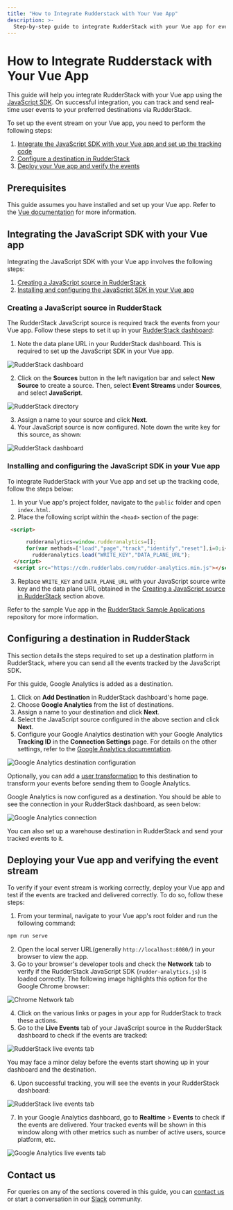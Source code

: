 ```yaml
---
title: "How to Integrate Rudderstack with Your Vue App"
description: >-
  Step-by-step guide to integrate RudderStack with your Vue app for event tracking.
---
```


# How to Integrate Rudderstack with Your Vue App

This guide will help you integrate RudderStack with your Vue app using the [JavaScript SDK](https://rudderstack.com/docs/stream-sources/rudderstack-sdk-integration-guides/rudderstack-javascript-sdk/). On successful integration, you can track and send real-time user events to your preferred destinations via RudderStack.

To set up the event stream on your Vue app, you need to perform the following steps:

1. [Integrate the JavaScript SDK with your Vue app and set up the tracking code](#integrating-the-javascript-sdk-with-your-vue-app)
2. [Configure a destination in RudderStack](#configuring-a-destination-in-rudderstack)
3. [Deploy your Vue app and verify the events](#deploying-your-vue-app-and-verifying-the-event-stream)

## Prerequisites

This guide assumes you have installed and set up your Vue app. Refer to the [Vue documentation](https://vuejs.org/v2/guide/installation.html) for more information.

## Integrating the JavaScript SDK with your Vue app

Integrating the JavaScript SDK with your Vue app involves the following steps:

1. [Creating a JavaScript source in RudderStack](#creating-a-javascript-source-in-rudderstack) 
2. [Installing and configuring the JavaScript SDK in your Vue app](#installing-and-configuring-the-javascript-sdk-in-your-vue-app)

### Creating a JavaScript source in RudderStack

The RudderStack JavaScript source is required track the events from your Vue app. Follow these steps to set it up in your [RudderStack dashboard](https://app.rudderstack.com/):

1. Note the data plane URL in your RudderStack dashboard. This is required to set up the JavaScript SDK in your Vue app.

<img src="../../../assets/user-guides/rudderstack-dashboard.png" alt="RudderStack dashboard" />

2. Click on the **Sources** button in the left navigation bar and select **New Source** to create a source. Then, select **Event Streams** under **Sources**, and select **JavaScript**.

<img src="../../../assets/user-guides/rudderstack-directory.png" alt="RudderStack directory" />

3. Assign a name to your source and click **Next**.
4. Your JavaScript source is now configured. Note down the write key for this source, as shown:

<img src="../../../assets/user-guides/javascript-writekey.png" alt="RudderStack dashboard" />

### Installing and configuring the JavaScript SDK in your Vue app

To integrate RudderStack with your Vue app and set up the tracking code, follow the steps below:

1. In your Vue app's project folder, navigate to the `public` folder and open `index.html`.
2. Place the following script within the `<head>` section of the page:

```html
 <script>

      rudderanalytics=window.rudderanalytics=[];
      for(var methods=["load","page","track","identify","reset"],i=0;i<methods.length;i++){var method=methods[i];rudderanalytics[method]=function(a){return function(){rudderanalytics.push([a].concat(Array.prototype.slice.call(arguments)))}}(method)}
        rudderanalytics.load("WRITE_KEY","DATA_PLANE_URL");
  </script>
  <script src="https://cdn.rudderlabs.com/rudder-analytics.min.js"></script>
```

3. Replace `WRITE_KEY` and `DATA_PLANE_URL` with your JavaScript source write key and the data plane URL obtained in the [Creating a JavaScript source in RudderStack](#creating-a-javascript-source-in-rudderstack) section above.

<div class="infoBlock">

Refer to the sample Vue app in the <a href="https://github.com/rudderlabs/rudder-samples">RudderStack Sample Applications</a> repository for more information.
</div>

## Configuring a destination in RudderStack

This section details the steps required to set up a destination platform in RudderStack, where you can send all the events tracked by the JavaScript SDK.

<div class="infoBlock">

For this guide, Google Analytics is added as a destination.
</div>

1. Click on **Add Destination** in RudderStack dashboard's home page.
2. Choose **Google Analytics** from the list of destinations.
3. Assign a name to your destination and click **Next**.
4. Select the JavaScript source configured in the above section and click **Next**.
5. Configure your Google Analytics destination with your Google Analytics **Tracking ID** in the **Connection Settings** page. For details on the other settings, refer to the [Google Analytics documentation](https://www.rudderstack.com/docs/destinations/analytics/google-analytics-ga/).

<img src="../../../assets/user-guides/ga-settings.png" alt="Google Analytics destination configuration" />

<div class="infoBlock">

Optionally, you can add a <a href="https://rudderstack.com/docs/transformations/">user transformation</a> to this destination to transform your events before sending them to Google Analytics. 
</div>

Google Analytics is now configured as a destination. You should be able to see the connection in your RudderStack dashboard, as seen below:

<img src="../../../assets/user-guides/rudderstack-ga-connection.png" alt="Google Analytics connection" />

<div class="successBlock">

You can also set up a warehouse destination in RudderStack and send your tracked events to it.
</div>

## Deploying your Vue app and verifying the event stream

To verify if your event stream is working correctly, deploy your Vue app and test if the events are tracked and delivered correctly. To do so, follow these steps:

1. From your terminal, navigate to your Vue app's root folder and run the following command:

```bash
npm run serve
```

2. Open the local server URL(generally `http://localhost:8080/`) in your browser to view the app.
3. Go to your browser's developer tools and check the **Network** tab to verify if the RudderStack JavaScript SDK (`rudder-analytics.js`) is loaded correctly. The following image highlights this option for the Google Chrome browser:

<img src="../../../assets/user-guides/browser-network-tab.png" alt="Chrome Network tab" />

4. Click on the various links or pages in your app for RudderStack to track these actions.
5. Go to the **Live Events** tab of your JavaScript source in the RudderStack dashboard to check if the events are tracked:

<img src="../../../assets/user-guides/live-events.png" alt="RudderStack live events tab" />

<div class="infoBlock">

You may face a minor delay before the events start showing up in your dashboard and the destination.
</div>

6. Upon successful tracking, you will see the events in your RudderStack dashboard:

<img src="../../../assets/user-guides/successful-live-events-vue.png" alt="RudderStack live events tab" />

7. In your Google Analytics dashboard, go to **Realtime** > **Events** to check if the events are delivered. Your tracked events will be shown in this window along with other metrics such as number of active users, source platform, etc.

<img src="../../../assets/user-guides/ga-live-events-vue.png" alt="Google Analytics live events tab" />

## Contact us

For queries on any of the sections covered in this guide, you can [contact us](mailto:%20docs@rudderstack.com) or start a conversation in our [Slack](https://rudderstack.com/join-rudderstack-slack-community) community.